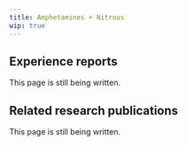 ---
title: Amphetamines + Nitrous
wip: true
---

## Experience reports

This page is still being written.

## Related research publications

This page is still being written.

